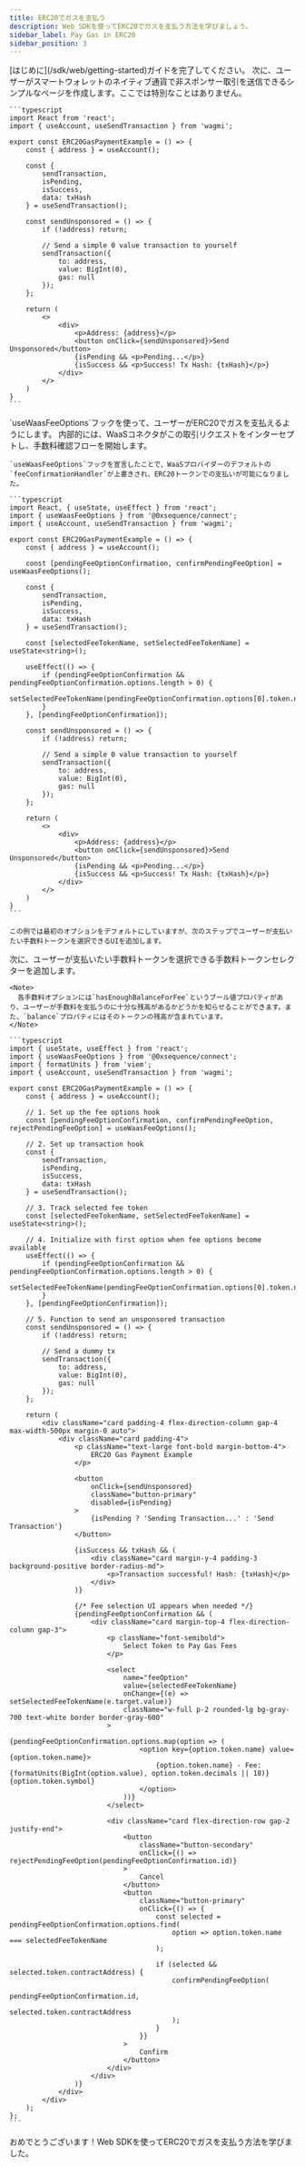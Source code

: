 ```yaml
---
title: ERC20でガスを支払う
description: Web SDKを使ってERC20でガスを支払う方法を学びましょう。
sidebar_label: Pay Gas in ERC20
sidebar_position: 3
---
```


<Steps>
  <Step title="Web SDKのセットアップ">
    [はじめに](/sdk/web/getting-started)ガイドを完了してください。
  </Step>

  <Step title="ETHで支払う基本的な非スポンサー取引">
    次に、ユーザーがスマートウォレットのネイティブ通貨で非スポンサー取引を送信できるシンプルなページを作成します。ここでは特別なことはありません。

    ```typescript
    import React from 'react';
    import { useAccount, useSendTransaction } from 'wagmi';

    export const ERC20GasPaymentExample = () => {
        const { address } = useAccount();

        const {
            sendTransaction,
            isPending,
            isSuccess,
            data: txHash
        } = useSendTransaction();

        const sendUnsponsored = () => {
            if (!address) return;

            // Send a simple 0 value transaction to yourself
            sendTransaction({
                to: address,
                value: BigInt(0),
                gas: null
            });
        };

        return (
            <>
                <div>
                    <p>Address: {address}</p>
                    <button onClick={sendUnsponsored}>Send Unsponsored</button>
                    {isPending && <p>Pending...</p>}
                    {isSuccess && <p>Success! Tx Hash: {txHash}</p>}
                </div>
            </>
        )
    }
    ```
  </Step>

  <Step title="ガスをERC20トークンで支払ってみましょう">
    `useWaasFeeOptions`フックを使って、ユーザーがERC20でガスを支払えるようにします。
    内部的には、WaaSコネクタがこの取引リクエストをインターセプトし、手数料確認フローを開始します。

    `useWaasFeeOptions`フックを宣言したことで、WaaSプロバイダーのデフォルトの`feeConfirmationHandler`が上書きされ、ERC20トークンでの支払いが可能になりました。

    ```typescript
    import React, { useState, useEffect } from 'react';
    import { useWaasFeeOptions } from '@0xsequence/connect';
    import { useAccount, useSendTransaction } from 'wagmi';

    export const ERC20GasPaymentExample = () => {
        const { address } = useAccount();

        const [pendingFeeOptionConfirmation, confirmPendingFeeOption] = useWaasFeeOptions();

        const {
            sendTransaction,
            isPending,
            isSuccess,
            data: txHash
        } = useSendTransaction();

        const [selectedFeeTokenName, setSelectedFeeTokenName] = useState<string>();

        useEffect(() => {
            if (pendingFeeOptionConfirmation && pendingFeeOptionConfirmation.options.length > 0) {
                setSelectedFeeTokenName(pendingFeeOptionConfirmation.options[0].token.name);
            }
        }, [pendingFeeOptionConfirmation]);

        const sendUnsponsored = () => {
            if (!address) return;

            // Send a simple 0 value transaction to yourself
            sendTransaction({
                to: address,
                value: BigInt(0),
                gas: null
            });
        };

        return (
            <>
                <div>
                    <p>Address: {address}</p>
                    <button onClick={sendUnsponsored}>Send Unsponsored</button>
                    {isPending && <p>Pending...</p>}
                    {isSuccess && <p>Success! Tx Hash: {txHash}</p>}
                </div>
            </>
        )
    }
    ```

    この例では最初のオプションをデフォルトにしていますが、次のステップでユーザーが支払いたい手数料トークンを選択できるUIを追加します。
  </Step>

  <Step title="手数料トークンセレクター（UI）の追加">
    次に、ユーザーが支払いたい手数料トークンを選択できる手数料トークンセレクターを追加します。

    <Note>
      各手数料オプションには`hasEnoughBalanceForFee`というブール値プロパティがあり、ユーザーが手数料を支払うのに十分な残高があるかどうかを知らせることができます。また、`balance`プロパティにはそのトークンの残高が含まれています。
    </Note>

    ```typescript
    import { useState, useEffect } from 'react';
    import { useWaasFeeOptions } from '@0xsequence/connect';
    import { formatUnits } from 'viem';
    import { useAccount, useSendTransaction } from 'wagmi';

    export const ERC20GasPaymentExample = () => {
        const { address } = useAccount();

        // 1. Set up the fee options hook
        const [pendingFeeOptionConfirmation, confirmPendingFeeOption, rejectPendingFeeOption] = useWaasFeeOptions();

        // 2. Set up transaction hook
        const {
            sendTransaction,
            isPending,
            isSuccess,
            data: txHash
        } = useSendTransaction();

        // 3. Track selected fee token
        const [selectedFeeTokenName, setSelectedFeeTokenName] = useState<string>();

        // 4. Initialize with first option when fee options become available
        useEffect(() => {
            if (pendingFeeOptionConfirmation && pendingFeeOptionConfirmation.options.length > 0) {
                setSelectedFeeTokenName(pendingFeeOptionConfirmation.options[0].token.name);
            }
        }, [pendingFeeOptionConfirmation]);

        // 5. Function to send an unsponsored transaction
        const sendUnsponsored = () => {
            if (!address) return;

            // Send a dummy tx
            sendTransaction({
                to: address,
                value: BigInt(0),
                gas: null
            });
        };

        return (
            <div className="card padding-4 flex-direction-column gap-4 max-width-500px margin-0 auto">
                <div className="card padding-4">
                    <p className="text-large font-bold margin-bottom-4">
                        ERC20 Gas Payment Example
                    </p>

                    <button
                        onClick={sendUnsponsored}
                        className="button-primary"
                        disabled={isPending}
                    >
                        {isPending ? 'Sending Transaction...' : 'Send Transaction'}
                    </button>

                    {isSuccess && txHash && (
                        <div className="card margin-y-4 padding-3 background-positive border-radius-md">
                            <p>Transaction successful! Hash: {txHash}</p>
                        </div>
                    )}

                    {/* Fee selection UI appears when needed */}
                    {pendingFeeOptionConfirmation && (
                        <div className="card margin-top-4 flex-direction-column gap-3">
                            <p className="font-semibold">
                                Select Token to Pay Gas Fees
                            </p>

                            <select
                                name="feeOption"
                                value={selectedFeeTokenName}
                                onChange={(e) => setSelectedFeeTokenName(e.target.value)}
                                className="w-full p-2 rounded-lg bg-gray-700 text-white border border-gray-600"
                            >
                                {pendingFeeOptionConfirmation.options.map(option => (
                                    <option key={option.token.name} value={option.token.name}>
                                        {option.token.name} - Fee: {formatUnits(BigInt(option.value), option.token.decimals || 18)} {option.token.symbol}
                                    </option>
                                ))}
                            </select>

                            <div className="card flex-direction-row gap-2 justify-end">
                                <button
                                    className="button-secondary"
                                    onClick={() => rejectPendingFeeOption(pendingFeeOptionConfirmation.id)}
                                >
                                    Cancel
                                </button>
                                <button
                                    className="button-primary"
                                    onClick={() => {
                                        const selected = pendingFeeOptionConfirmation.options.find(
                                            option => option.token.name === selectedFeeTokenName
                                        );

                                        if (selected && selected.token.contractAddress) {
                                            confirmPendingFeeOption(
                                                pendingFeeOptionConfirmation.id,
                                                selected.token.contractAddress
                                            );
                                        }
                                    }}
                                >
                                    Confirm
                                </button>
                            </div>
                        </div>
                    )}
                </div>
            </div>
        );
    };
    ```
  </Step>
</Steps>

おめでとうございます！Web SDKを使ってERC20でガスを支払う方法を学びました。